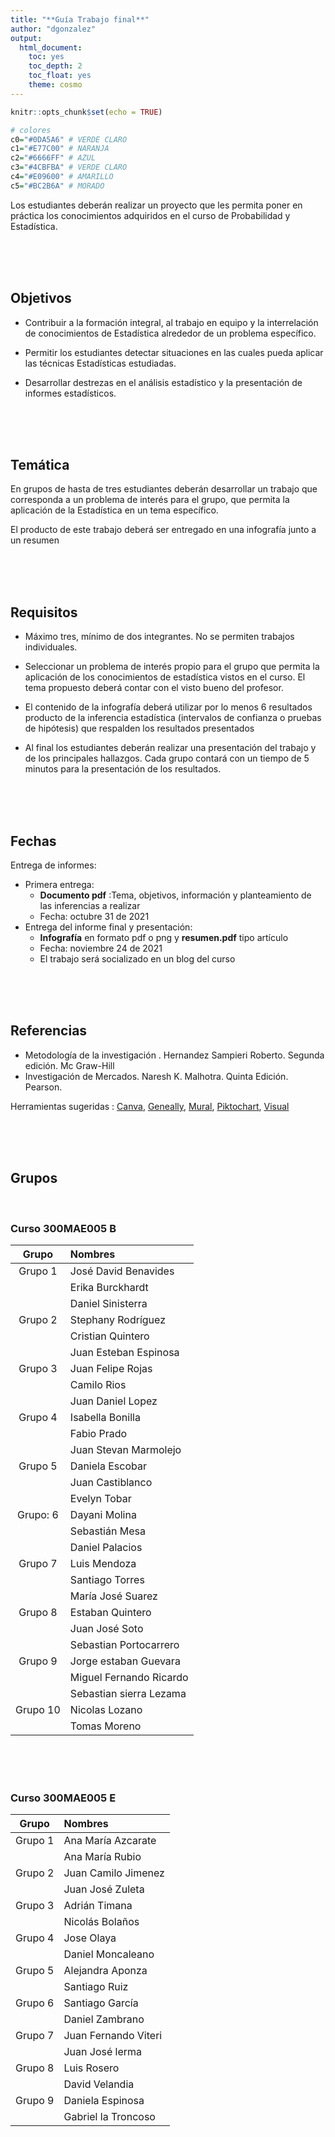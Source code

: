 ```yaml
---
title: "**Guía Trabajo final**"
author: "dgonzalez"
output:
  html_document:
    toc: yes
    toc_depth: 2
    toc_float: yes
    theme: cosmo
---
```


```r
knitr::opts_chunk$set(echo = TRUE)

# colores
c0="#0DA5A6" # VERDE CLARO
c1="#E77C00" # NARANJA
c2="#6666FF" # AZUL  
c3="#4CBFBA" # VERDE CLARO  
c4="#E09600" # AMARILLO  
c5="#BC2B6A" # MORADO  

```


Los estudiantes deberán realizar un proyecto que les permita poner en práctica los conocimientos adquiridos en el curso de  Probabilidad y Estadística.

<br/><br/><br/>

## **Objetivos** 

+ Contribuir a la formación integral, al trabajo en equipo y la interrelación de conocimientos de Estadística alrededor de un problema específico.

+ Permitir los estudiantes detectar situaciones en las cuales pueda aplicar las técnicas Estadísticas estudiadas.

+ Desarrollar destrezas en el análisis estadístico y la presentación de informes estadísticos. 

<br/><br/><br/>

## **Temática** 

En grupos de hasta de tres estudiantes deberán desarrollar un trabajo que corresponda a un problema de  interés para el  grupo, que permita la aplicación de la Estadística en un tema específico. 

El producto de este trabajo deberá ser entregado en una infografía junto a un resumen  

<br/><br/><br/>

## **Requisitos** 

+ Máximo tres, mínimo de dos integrantes. No se permiten trabajos individuales.

+ Seleccionar un problema de interés propio para el grupo que  permita la aplicación de los conocimientos de estadística vistos en el curso. El tema propuesto deberá contar con el visto bueno del profesor.

+  El contenido de la infografía deberá utilizar por lo menos 6 resultados producto de la inferencia estadística (intervalos de confianza o pruebas de hipótesis) que respalden los resultados presentados

+ Al final los estudiantes deberán realizar una presentación del trabajo y de los principales hallazgos. Cada grupo contará con un tiempo de 5 minutos para la presentación de los resultados.

<br/><br/><br/>

## **Fechas** 

Entrega de informes: 

+ Primera entrega:
  + **Documento pdf** :Tema, objetivos, información y planteamiento de las inferencias a realizar
  + Fecha: octubre 31 de 2021 
  
	
+ Entrega del informe final y presentación:
  + **Infografía** en formato pdf o png y **resumen.pdf** tipo artículo
  + Fecha: noviembre 24 de 2021
  + El trabajo será socializado en un blog del curso
  
<br/><br/><br/>

## **Referencias** 

+ Metodología de la investigación . Hernandez Sampieri Roberto. Segunda edición. Mc Graw-Hill
+ Investigación de Mercados. Naresh K. Malhotra. Quinta Edición. Pearson.

Herramientas sugeridas :  [Canva](https://www.canva.com/es_co/herramientas/infographic-maker-v1/?utm_source=google_sem&utm_medium=cpc&utm_campaign=co_es_all_pro_rev_conversion_infographic_em_exp&utm_term=co_es_all_pro_rev_conversion_Infographic-Maker_em_exp&gclid=CjwKCAjwkvWKBhB4EiwA-GHjFtDDvq5SNOCudFscSvOINGSVSe0cBj2ZRKr-j3DL_nulbF4UsQvIyxoCFukQAvD_BwE&gclsrc=aw.ds),  [Geneally](https://genial.ly/), [Mural](https://www.mural.co/), [Piktochart](https://piktochart.com/), [Visual](https://visual.ly/)


<br/><br/><br/>

## **Grupos**

<br/>

### **Curso 300MAE005 B**

|**Grupo**  | **Nombres**             |
|:---------:|:------------------------|
|Grupo 1    | José David Benavides    | 
|           |Erika Burckhardt         |
|           |Daniel Sinisterra        |
|Grupo 2    | Stephany Rodríguez      |
|           |Cristian Quintero        |
|           |Juan Esteban Espinosa    |
|Grupo 3    |Juan Felipe Rojas        |
|           |Camilo Rios              |
|           |Juan Daniel Lopez        |
|Grupo 4    | Isabella Bonilla        |
|           |Fabio Prado              |
|           |Juan Stevan Marmolejo    |
|Grupo 5    |Daniela Escobar          |
|           |Juan Castiblanco         | 
|           |Evelyn Tobar             |
|Grupo: 6   | Dayani Molina           | 
|           |Sebastián Mesa           |
|           |Daniel Palacios          |
|Grupo 7    |Luis Mendoza             |
|           |Santiago Torres          |
|           |María José Suarez        |
|Grupo 8    |Estaban Quintero         |
|           |Juan José Soto           |
|           |Sebastian Portocarrero   |
|Grupo 9    | Jorge estaban Guevara   | 
|           |Miguel Fernando Ricardo  | 
|           |Sebastian sierra Lezama  |
|Grupo 10   | Nicolas Lozano          | 
|           |Tomas Moreno             |


<br/><br/><br/>

### **Curso 300MAE005 E**

|**Grupo**  | **Nombres**            |
|:---------:|:-----------------------|
|Grupo 1|Ana María Azcarate          |
|       |Ana María Rubio             |
|Grupo 2| Juan Camilo Jimenez        | 
|       |Juan José Zuleta            |
|Grupo 3|Adrián Timana               |  
|       |Nicolás Bolaños             |
|Grupo 4|Jose Olaya                  |
|       |Daniel Moncaleano           |
|Grupo 5|Alejandra Aponza            | 
|       |Santiago Ruiz               |
|Grupo 6|Santiago García             |
|       |Daniel Zambrano             |
|Grupo 7|Juan Fernando Viteri        | 
|       | Juan José lerma            |
|Grupo 8|Luis Rosero                 |
|       |David Velandia              |
|Grupo 9|Daniela Espinosa            |
|       | Gabriel la Troncoso        |